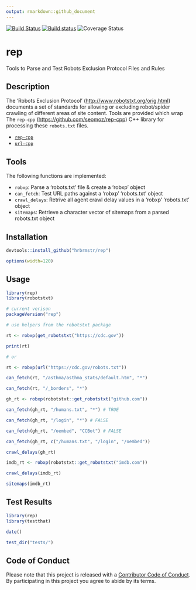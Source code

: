 ```yaml
---
output: rmarkdown::github_document
---
```


[![Build Status](https://travis-ci.org/hrbrmstr/rep.svg?branch=master)](https://travis-ci.org/hrbrmstr/rep)
[![Build status](https://ci.appveyor.com/api/projects/status/dakiw5y0xpq1m3bk?svg=true)](https://ci.appveyor.com/project/hrbrmstr/rep)
![Coverage Status](https://img.shields.io/codecov/c/github/hrbrmstr/rep/master.svg)

# rep

Tools to Parse and Test Robots Exclusion Protocol Files and Rules

## Description

The 'Robots Exclusion Protocol' (<http://www.robotstxt.org/orig.html>) documents a set of standards for allowing or excluding robot/spider crawling of different areas of site content. Tools are provided which wrap The `rep-cpp` (<https://github.com/seomoz/rep-cpp>) C++ library for processing these `robots.txt` files.

- [`rep-cpp`](https://github.com/seomoz/rep-cpp)
- [`url-cpp`](https://github.com/seomoz/url-cpp)

## Tools

The following functions are implemented:

- `robxp`:	Parse a 'robots.txt' file & create a 'robxp' object
- `can_fetch`:	Test URL paths against a 'robxp' 'robots.txt' object
- `crawl_delays`:	Retrive all agent crawl delay values in a 'robxp' 'robots.txt' object
- `sitemaps`:	Retrieve a character vector of sitemaps from a parsed robots.txt object

## Installation

```r
devtools::install_github("hrbrmstr/rep")
```

```r
options(width=120)
```

## Usage

```r
library(rep)
library(robotstxt)

# current verison
packageVersion("rep")

# use helpers from the robotstxt package

rt <- robxp(get_robotstxt("https://cdc.gov"))

print(rt)

# or 

rt <- robxp(url("https://cdc.gov/robots.txt"))

can_fetch(rt, "/asthma/asthma_stats/default.htm", "*")

can_fetch(rt, "/_borders", "*")

gh_rt <- robxp(robotstxt::get_robotstxt("github.com"))

can_fetch(gh_rt, "/humans.txt", "*") # TRUE

can_fetch(gh_rt, "/login", "*") # FALSE

can_fetch(gh_rt, "/oembed", "CCBot") # FALSE

can_fetch(gh_rt, c("/humans.txt", "/login", "/oembed"))

crawl_delays(gh_rt)

imdb_rt <- robxp(robotstxt::get_robotstxt("imdb.com"))

crawl_delays(imdb_rt)

sitemaps(imdb_rt)
```

## Test Results

```r
library(rep)
library(testthat)

date()

test_dir("tests/")
```

## Code of Conduct

Please note that this project is released with a [Contributor Code of Conduct](CONDUCT.md). By participating in this project you agree to abide by its terms.